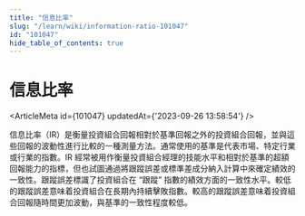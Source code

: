 ```yaml
---
title: "信息比率"
slug: "/learn/wiki/information-ratio-101047"
id: "101047"
hide_table_of_contents: true
---
```



# 信息比率

<ArticleMeta id={101047} updatedAt={'2023-09-26 13:58:54'} />
<div className='border-solid border-b border-t-0 my-4 border-[var(--ifm-color-gray-300)]' />

信息比率（IR）是衡量投資組合回報相對於基準回報之外的投資組合回報，並與這些回報的波動性進行比較的一種測量方法。通常使用的基準是代表市場、特定行業或行業的指數。IR 經常被用作衡量投資組合經理的技能水平和相對於基準的超額回報能力的指標，但也試圖通過將跟蹤誤差或標準差成分納入計算中來確定績效的一致性。跟蹤誤差標識了投資組合在 “跟蹤” 指數的績效方面的一致性水平。較低的跟蹤誤差意味着投資組合在長期內持續擊敗指數。較高的跟蹤誤差意味着投資組合回報隨時間更加波動，與基準的一致性程度較低。
